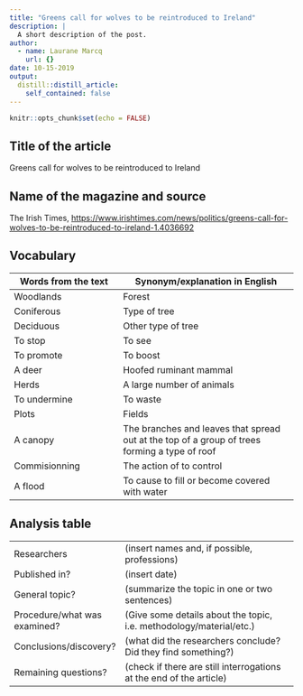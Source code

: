 ```yaml
---
title: "Greens call for wolves to be reintroduced to Ireland"
description: |
  A short description of the post.
author:
  - name: Laurane Marcq
    url: {}
date: 10-15-2019
output:
  distill::distill_article:
    self_contained: false
---
```


```r
knitr::opts_chunk$set(echo = FALSE)
```

## Title of the article  

Greens call for wolves to be reintroduced to Ireland

## Name of the magazine and source 

The Irish Times, <https://www.irishtimes.com/news/politics/greens-call-for-wolves-to-be-reintroduced-to-ireland-1.4036692>

## Vocabulary 

| Words from the text | Synonym/explanation in English |
| ------------------- | ------------------------------ |
| Woodlands           | Forest            |
| Coniferous          | Type of tree   |
| Deciduous           | Other type of tree |
| To stop             | To see |
| To promote          | To boost |
| A deer              | Hoofed ruminant mammal |
| Herds               | A large number of animals |
| To undermine        | To waste |
| Plots               | Fields | 
| A canopy            | The branches and leaves that spread out at the top of a group of trees forming a type of roof |
| Commisionning       | The action of to control
| A flood             | To cause to fill or become covered with water |
## Analysis table 

|                              |                                                                     |
| ---------------------------- | ------------------------------------------------------------------- |
| Researchers                  | (insert names and, if possible, professions)                        |
| Published in?                | (insert date)                                                       |
| General topic?               |  (summarize the topic in one or two sentences)                      |
| Procedure/what was examined? | (Give some details about the topic, i.e. methodology/material/etc.) |
| Conclusions/discovery?       |  (what did the researchers conclude? Did they find something?)      |
| Remaining questions?         | (check if there are still interrogations at the end of the article) |


